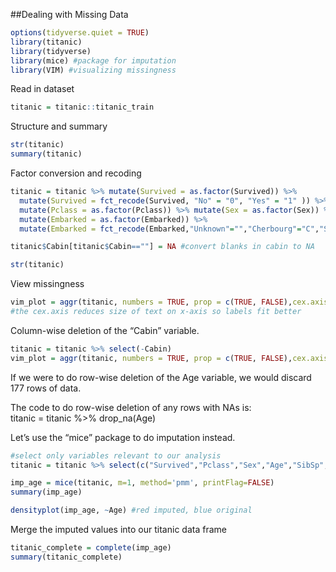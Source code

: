 ##Dealing with Missing Data

```{r}
options(tidyverse.quiet = TRUE)
library(titanic)
library(tidyverse)
library(mice) #package for imputation
library(VIM) #visualizing missingness
```

Read in dataset   
```{r}
titanic = titanic::titanic_train
```
Structure and summary
```{r}
str(titanic)
summary(titanic)
```

Factor conversion and recoding  
```{r}
titanic = titanic %>% mutate(Survived = as.factor(Survived)) %>% 
  mutate(Survived = fct_recode(Survived, "No" = "0", "Yes" = "1" )) %>%
  mutate(Pclass = as.factor(Pclass)) %>% mutate(Sex = as.factor(Sex)) %>%
  mutate(Embarked = as.factor(Embarked)) %>% 
  mutate(Embarked = fct_recode(Embarked,"Unknown"="","Cherbourg"="C","Southampton"="S","Queenstown"="Q"))

titanic$Cabin[titanic$Cabin==""] = NA #convert blanks in cabin to NA

str(titanic)
```

View missingness  
```{r}
vim_plot = aggr(titanic, numbers = TRUE, prop = c(TRUE, FALSE),cex.axis=.7)
#the cex.axis reduces size of text on x-axis so labels fit better
```

Column-wise deletion of the "Cabin" variable.  
```{r}
titanic = titanic %>% select(-Cabin) 
vim_plot = aggr(titanic, numbers = TRUE, prop = c(TRUE, FALSE),cex.axis=.7)
```
If we were to do row-wise deletion of the Age variable, we would discard 177 rows of data.   

The code to do row-wise deletion of any rows with NAs is:  
titanic = titanic %>% drop_na(Age)  

Let's use the "mice" package to do imputation instead.  
```{r}
#select only variables relevant to our analysis
titanic = titanic %>% select(c("Survived","Pclass","Sex","Age","SibSp","Parch","Embarked"))

imp_age = mice(titanic, m=1, method='pmm', printFlag=FALSE)
summary(imp_age)
```

```{r}
densityplot(imp_age, ~Age) #red imputed, blue original
```

Merge the imputed values into our titanic data frame  
```{r}
titanic_complete = complete(imp_age) 
summary(titanic_complete)
```

